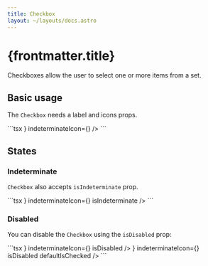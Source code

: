 ```yaml
---
title: Checkbox
layout: ~/layouts/docs.astro
---
```



# {frontmatter.title}

Checkboxes allow the user to select one or more items from a set.

## Basic usage

The `Checkbox` needs a label and icons props.

<Playground>
  <BasicExample client:load />
  <div slot="code">
    ```tsx
    <Checkbox label="Accept terms" checkIcon={<Check />} indeterminateIcon={<Minus />} />
    ```
  </div>
</Playground>

## States

### Indeterminate

`Checkbox` also accepts `isIndeterminate` prop.

<Playground>
  <IndeterminateExample client:load />
  <div slot="code">
    ```tsx
    <Checkbox label="Accept terms" checkIcon={<Check />} indeterminateIcon={<Minus />} isIndeterminate />
    ```
  </div>
</Playground>

### Disabled

You can disable the `Checkbox` using the `isDisabled` prop:

<Playground>
  <DisabledExample client:load />
  <div slot="code">
    ```tsx
    <Checkbox label="Accept terms" checkIcon={<Check />} indeterminateIcon={<Minus />} isDisabled />
    <Checkbox label="Accept terms" checkIcon={<Check />} indeterminateIcon={<Minus />} isDisabled defaultIsChecked />
    ```
  </div>
</Playground>
